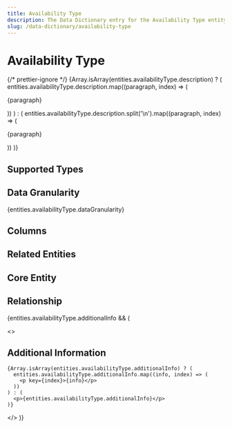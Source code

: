 ```yaml
---
title: Availability Type
description: The Data Dictionary entry for the Availability Type entity
slug: /data-dictionary/availability-type
---
```



# Availability Type

{/* prettier-ignore */}
{Array.isArray(entities.availabilityType.description) ? (
  entities.availabilityType.description.map((paragraph, index) => (
    <p key={index}>{paragraph}</p>
))
) : (
entities.availabilityType.description.split('\n').map((paragraph, index) => (

<p key={index}>{paragraph}</p>
)) )}

## Supported Types

<SupportedTypesTable
  supportedTypes={entities.availabilityType.supportedTypes}
/>

## Data Granularity

{entities.availabilityType.dataGranularity}

## Columns

<ColumnsTable columns={entities.availabilityType.columns} />

## Related Entities

<RelatedEntitiesList
  relatedEntities={entities.availabilityType.relatedEntities}
/>

## Core Entity

<CoreEntityTable coreEntities={entities.availabilityType.coreEntity} />

## Relationship

<RelationshipTable
  relationship={entities.availabilityType.relationship}
  simple={true}
/>

{entities.availabilityType.additionalInfo && (

  <>
    <h2>Additional Information</h2>

    {Array.isArray(entities.availabilityType.additionalInfo) ? (
      entities.availabilityType.additionalInfo.map((info, index) => (
        <p key={index}>{info}</p>
      ))
    ) : (
      <p>{entities.availabilityType.additionalInfo}</p>
    )}

  </>
)}
